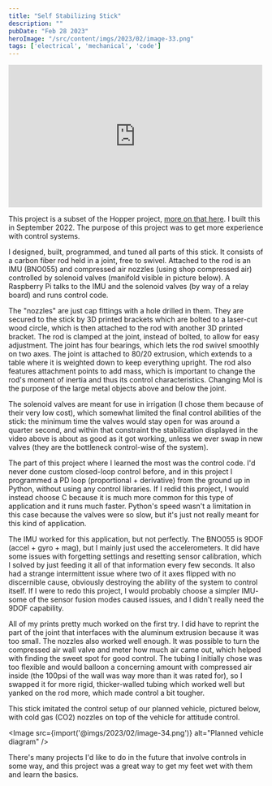 ```yaml
---
title: "Self Stabilizing Stick"
description: ""
pubDate: "Feb 28 2023"
heroImage: "/src/content/imgs/2023/02/image-33.png"
tags: ['electrical', 'mechanical', 'code']
---
```


<iframe
  width="500"
  height="281"
  src="https://www.youtube.com/embed/EeOSqJbbH60"
  title="Hopper Stick Stabilizing"
  frameborder="0"
  allow="accelerometer; autoplay; clipboard-write; encrypted-media; gyroscope; picture-in-picture; web-share"
  allowfullscreen
></iframe>

This project is a subset of the Hopper project, [more on that here](/blog/hopper). I built this in September 2022. The purpose of this project was to get more experience with control systems.

I designed, built, programmed, and tuned all parts of this stick. It consists of a carbon fiber rod held in a joint, free to swivel. Attached to the rod is an IMU (BNO055) and compressed air nozzles (using shop compressed air) controlled by solenoid valves (manifold visible in picture below). A Raspberry Pi talks to the IMU and the solenoid valves (by way of a relay board) and runs control code.


The "nozzles" are just cap fittings with a hole drilled in them. They are secured to the stick by 3D printed brackets which are bolted to a laser-cut wood circle, which is then attached to the rod with another 3D printed bracket. The rod is clamped at the joint, instead of bolted, to allow for easy adjustment. The joint has four bearings, which lets the rod swivel smoothly on two axes. The joint is attached to 80/20 extrusion, which extends to a table where it is weighted down to keep everything upright. The rod also features attachment points to add mass, which is important to change the rod's moment of inertia and thus its control characteristics. Changing MoI is the purpose of the large metal objects above and below the joint.

The solenoid valves are meant for use in irrigation (I chose them because of their very low cost), which somewhat limited the final control abilities of the stick: the minimum time the valves would stay open for was around a quarter second, and within that constraint the stabilization displayed in the video above is about as good as it got working, unless we ever swap in new valves (they are the bottleneck control-wise of the system). 

The part of this project where I learned the most was the control code. I'd never done custom closed-loop control before, and in this project I programmed a PD loop (proportional + derivative) from the ground up in Python, without using any control libraries. If I redid this project, I would instead choose C because it is much more common for this type of application and it runs much faster. Python's speed wasn't a limitation in this case because the valves were so slow, but it's just not really meant for this kind of application. 

The IMU worked for this application, but not perfectly. The BNO055 is 9DOF (accel + gyro + mag), but I mainly just used the accelerometers. It did have some issues with forgetting settings and resetting sensor calibration, which I solved by just feeding it all of that information every few seconds. It also had a strange intermittent issue where two of it axes flipped with no discernible cause, obviously destroying the ability of the system to control itself. If I were to redo this project, I would probably choose a simpler IMU- some of the sensor fusion modes caused issues, and I didn't really need the 9DOF capability.

All of my prints pretty much worked on the first try. I did have to reprint the part of the joint that interfaces with the aluminum extrusion because it was too small. The nozzles also worked well enough. It was possible to turn the compressed air wall valve and meter how much air came out, which helped with finding the sweet spot for good control. The tubing I initially chose was too flexible and would balloon a concerning amount with compressed air inside (the 100psi of the wall was way more than it was rated for), so I swapped it for more rigid, thicker-walled tubing which worked well but yanked on the rod more, which made control a bit tougher.

This stick imitated the control setup of our planned vehicle, pictured below, with cold gas (CO2) nozzles on top of the vehicle for attitude control.

<Image src={import('@imgs/2023/02/image-34.png')} alt="Planned vehicle diagram" />

There's many projects I'd like to do in the future that involve controls in some way, and this project was a great way to get my feet wet with them and learn the basics.